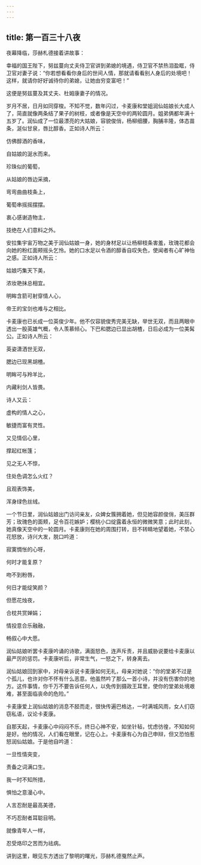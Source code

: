 ```yaml
---
---
---
```

title: 第一百三十八夜
---






夜幕降临，莎赫札德接着讲故事：





幸福的国王陛下，努兹蔓向丈夫侍卫官讲到弟媳的境遇，侍卫官不禁热泪盈眶，侍卫官对妻子说：“你若想看看你身后的世间人情，那就请看看别人身后的处境吧！这样，就请你好好诚待你的弟媳，让她由穷变富吧！”

这便是努兹蔓及其丈夫、杜姆康妻子的情况。

岁月不居，日月如同穿梭。不知不觉，数年闪过，卡麦康和堂姐润仙姑娘长大成人了，简直就像两条结了果子的树枝，或者像是天空中的两轮圆月。姐弟俩都年满十五岁了。润仙成了一位最漂亮的大姑娘，容貌俊俏，杨柳细腰，胸脯丰隆，体态苗条，涎似甘泉，唇比醇香。正如诗人所云：


仿佛醇酒的香味，

自姑娘的涎水而来。

珍珠似的葡萄，

从姑娘的唇边采摘，

弯弯曲曲枝条上，

葡萄串摇摇摆摆。

衷心感谢造物主，

技绝在人们意料之外。



安拉集宇宙万物之美于润仙姑娘一身，她的身材足以让杨柳枝条害羞，玫瑰花都会向她的粉红面颊摇头乞怜。她的口水足以令酒的醇香自叹失色，使闻者有心旷神怡之感。正如诗人所云：


姑娘巧集天下美，

浓妆艳抹总相宜。

明眸含箭可射穿情人心，

帝王的宝剑也难与之相比。



卡麦康也已长成一位英俊少年。他不仅容貌俊秀完美无缺，举世无双，而且两眼中透出一股英雄气概，令人羡慕倾心。下巴和腮边已显出胡楂，日后必成为一位美髯公。正如诗人所云：


英姿潇洒世无双，

腮边已现黑胡楂。

明眸可与羚羊比，

内藏利剑人皆畏。



诗人又云：


虚构的情人之心，

敏捷而富有灵性。

又见情侣心里，

撑起红帐篷；

见之无人不惊，

住处色调怎么火红？

且观表饰美，

浑身绿色丝绒。



一个节日里，润仙姑娘出门访问亲友，众婢女簇拥着她，但见她容颜俊俏，美压群芳；玫瑰色的面颊，足令百花嫉妒；樱桃小口绽露着永恒的微微笑意；此时此刻，她真像天空中的一轮圆月。卡麦康则在她的周围打转，目不转睛地望着她，不禁心花怒放，诗兴大发，脱口吟道：


寂寞惆怅的心呀，

何时才能复原？

吻不到粉唇，

何日才能绽笑颜？

但愿花烛夜，

合枕共赏婵娟；

情投意合乐融融，

畅叙心中大愿。



润仙姑娘听罢卡麦康吟诵的诗歌，满面怒色，连声斥责，并且威胁说要给卡麦康以最严厉的惩罚。卡麦康听后，非常生气，一怒之下，转身离去。

润仙姑娘回到家中，对母亲诉说卡麦康如何无礼，母亲对她说：“你的堂弟不过是个孤儿，也许对你不怀有什么恶意。他虽然吟了那么一首小诗，并没有伤害你的地方。这件事情，你千万不要告诉任何人，以免传到摄政王耳里，使你的堂弟处境艰难，甚至面临丧命的危险。”

卡麦康爱上润仙姑娘的消息不胫而走，很快传遍巴格达，一时满城风雨，女人们窃窃私语，议论卡麦康。

自那天起，卡麦康心中闷闷不乐，终日心神不安，如坐针毡，忧虑彷徨，不知如何是好。他的情况，人们看在眼里，记在心上。卡麦康有心为自己申辩，但又恐怕惹怒润仙姑娘。于是他自吟道：


一旦性情突变，

责备之词满口生。

我一时不知所措，

惧怕之意漫心中。

人言忍耐是最高美德，

不巧忍耐者耳聪目明。

就像青年人一样，

忍受烙印之苦而为祛病。



讲到这里，眼见东方透出了黎明的曙光，莎赫札德戛然止声。